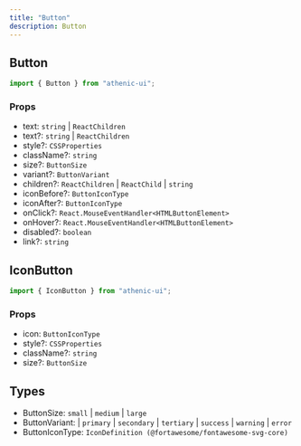 ```yaml
---
title: "Button"
description: Button
---
```


## Button

```js
import { Button } from "athenic-ui";
```

### Props

- text: `string` | `ReactChildren`
- text?: `string` | `ReactChildren`
- style?: `CSSProperties`
- className?: `string`
- size?: `ButtonSize`
- variant?: `ButtonVariant`
- children?: `ReactChildren` | `ReactChild` | `string`
- iconBefore?: `ButtonIconType`
- iconAfter?: `ButtonIconType`
- onClick?: `React.MouseEventHandler<HTMLButtonElement>`
- onHover?: `React.MouseEventHandler<HTMLButtonElement>`
- disabled?: `boolean`
- link?: `string`

## IconButton

```js
import { IconButton } from "athenic-ui";
```

### Props

- icon: `ButtonIconType`
- style?: `CSSProperties`
- className?: `string`
- size?: `ButtonSize`

## Types

- ButtonSize: `small` | `medium` | `large`
- ButtonVariant:
  | `primary`
  | `secondary`
  | `tertiary`
  | `success`
  | `warning`
  | `error`
- ButtonIconType: `IconDefinition (@fortawesome/fontawesome-svg-core)`
